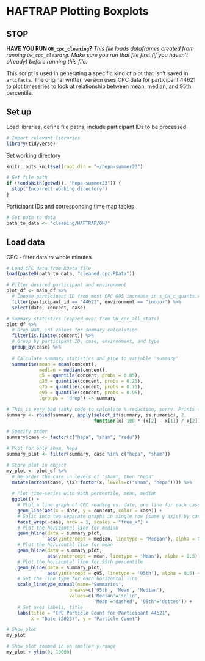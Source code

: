 # HAFTRAP Plotting Boxplots

## STOP

**HAVE YOU RUN `OH_cpc_cleaning`?**
*This file loads dataframes created from running `OH_cpc_cleaning`. Make sure you run that file first (if you haven't already) before running this file.*

This script is used in generating a specific kind of plot that isn't saved in `artifacts`. The original written version uses CPC data for participant 44621  to plot timeseries to look at relationship between mean, median, and 95th percentile.

## Set up
Load libraries, define file paths, include participant IDs to be processed
```r
# Import relevant libraries
library(tidyverse)
```

Set working directory
```r
knitr::opts_knit$set(root.dir = "~/hepa-summer23")
```

```r
# Get file path
if (!endsWith(getwd(), "hepa-summer23")) {
  stop("Incorrect working directory")
}
```

Participant IDs and corresponding time map tables
```r
# Set path to data
path_to_data <- "cleaning/HAFTRAP/OH/"
```

## Load data
CPC - filter data to whole minutes
```r
# Load CPC data from RData file
load(paste0(path_to_data, "cleaned_cpc.RData"))
```

```r
# Filter desired participant and environment
plot_df <- main_df %>%
  # Choose participant ID from most CPC Q95 increase in s_OH_c_quants.csv
  filter(participant_id == "44621", environment == "indoor") %>%
  select(date, concent, case)
```

```r
# Summary statistics (copied over from OH_cpc_all_stats)
plot_df %>%
  # Drop NaN, inf values for summary calculation
  filter(is.finite(concent)) %>%
  # Group by participant ID, case, environment, and type
  group_by(case) %>%
  
  # Calculate summary statistics and pipe to variable 'summary'
  summarise(mean = mean(concent),
            median = median(concent), 
            q5 = quantile(concent, probs = 0.05), 
            q25 = quantile(concent, probs = 0.25),
            q75 = quantile(concent, probs = 0.75),
            q95 = quantile(concent, probs = 0.95),
            .groups = 'drop') -> summary

# This is very bad janky code to calculate % reduction, sorry. Prints warning
summary <- rbind(summary, apply(select_if(summary, is.numeric), 2, 
                                function(x) 100 * (x[2] - x[1]) / x[2]))

# Specify order
summary$case <- factor(c("hepa", "sham", "redu"))

# Plot for only sham, hepa
summary_plot <- filter(summary, case %in% c("hepa", "sham"))
```


```r
# Store plot in object
my_plot <- plot_df %>%
  # Re-order the case in levels of "sham", then "hepa"
  mutate(across(case, \(x) factor(x, levels=c("sham", "hepa")))) %>%
  
  # Plot time-series with 95th percentile, mean, median
  ggplot() +
    # Plot a line graph of CPC reading vs. date, one line for each case
    geom_line(aes(x = date, y = concent, color = case)) +
    # Split into two separate graphs in single row (same y axis) by case
    facet_wrap(~case, nrow = 1, scales = "free_x") +
    # Plot the horizontal line for median
    geom_hline(data = summary_plot, 
               aes(yintercept = median, linetype = 'Median'), alpha = 0.5) +
    # Plot the horizontal line for mean
    geom_hline(data = summary_plot, 
               aes(yintercept = mean, linetype = 'Mean'), alpha = 0.5) +
    # Plot the horizontal line for 95th percentile
    geom_hline(data = summary_plot, 
               aes(yintercept = q95, linetype = '95th'), alpha = 0.5) +
    # Set the line type for each horizontal line
    scale_linetype_manual(name='Summaries',
                       breaks=c('95th', 'Mean', 'Median'),
                       values=c('Median'='solid', 
                                'Mean'='dashed', '95th'='dotted')) +
    # Set axes labels, title
    labs(title = "CPC Particle Count for Participant 44621",
         x = "Date (2023)", y = "Particle Count")

# Show plot
my_plot
```

```r
# Show plot zoomed in on smaller y-range
my_plot + ylim(0, 10000)
```